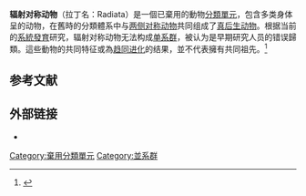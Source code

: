 {{Automatic taxobox
| fossil_range = {{fossil range|610|0}}[[埃迪卡拉纪|埃迪卡拉纪]] → [[全新世|现代]]
| image = Jean Louis Agassiz 1870.jpg
| image_caption = 1870年，[[瑞士|瑞士]]裔[[美国|美国]]生物学家[[路易士·阿格西|路易士·阿格西]]创作了一张辐射对称动物的画
| taxon = Radiata
| authority = 
| subdivision_ranks = 門
| subdivision =
* [[刺胞動物門|刺胞動物門]] Cnidaria
* [[櫛水母動物門|櫛水母動物門]] Ctenophora
* {{绝灭}}[[三葉動物門|三葉動物門]] Trilobozoa
}}

'''辐射对称动物'''（拉丁名：Radiata）是一個已棄用的動物[[分類單元|分類單元]]，包含多类身体呈{{le|生物學中的對稱性#輻射對稱|Symmetry_in_biology#Radial_symmetry|辐射对称}}的动物，在舊時的分類體系中与[[两侧对称动物|两侧对称动物]]共同组成了[[真后生动物|真后生动物]]。根据当前的[[系統發育|系統發育]]研究，辐射对称动物无法构成[[单系群|单系群]]，被认为是早期研究人员的错误歸類。這些動物的共同特征或為[[趋同进化|趋同进化]]的结果，並不代表擁有共同祖先。<ref>{{cite book |last=Hadzi |first=J. |title=''The Evolution of the Metazoa'' |url=https://archive.org/details/evolutionofmetaz00hadz |year=1963 |publisher={{le|麦克米伦公司 (1869年)|Macmillan Inc.|The Macmillan Company}} |location=[[纽约|New York]] |isbn=0080100791 |pages=[https://archive.org/details/evolutionofmetaz00hadz/page/56 56–57]}}</ref>

==参考文献==
{{Reflist}}

==外部链接==
* {{Wikispecies-inline|Radiata}}

{{Taxonbar|from=Q719268}}

[[Category:棄用分類單元|Category:棄用分類單元]]
[[Category:並系群|Category:並系群]]
